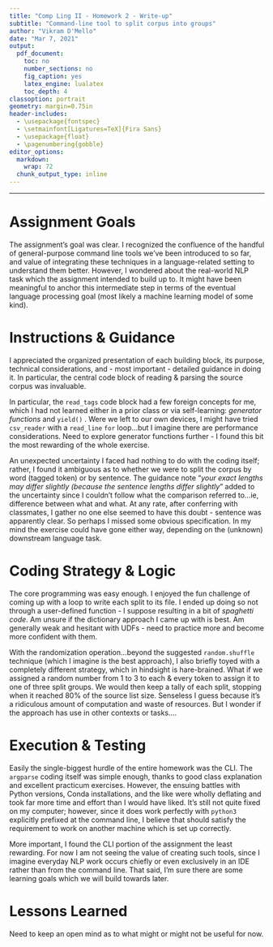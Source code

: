 ```yaml
---
title: "Comp Ling II - Homework 2 - Write-up"
subtitle: "Command-line tool to split corpus into groups"
author: "Vikram D'Mello"
date: "Mar 7, 2021"
output: 
  pdf_document: 
    toc: no
    number_sections: no
    fig_caption: yes
    latex_engine: lualatex
    toc_depth: 4
classoption: portrait
geometry: margin=0.75in
header-includes:
  - \usepackage{fontspec}
  - \setmainfont[Ligatures=TeX]{Fira Sans}
  - \usepackage{float}
  - \pagenumbering{gobble}
editor_options: 
  markdown: 
    wrap: 72
  chunk_output_type: inline
---
```


------------------------------------------------------------------------

# Assignment Goals

The assignment's goal was clear. I recognized the confluence of the
handful of general-purpose command line tools we've been introduced to
so far, and value of integrating these techniques in a language-related
setting to understand them better. However, I wondered about the
real-world NLP task which the assignment intended to build up to. It
might have been meaningful to anchor this intermediate step in terms of
the eventual language processing goal (most likely a machine learning
model of some kind).

# Instructions & Guidance

I appreciated the organized presentation of each building block, its
purpose, technical considerations, and - most important - detailed
guidance in doing it. In particular, the central code block of reading &
parsing the source corpus was invaluable.

In particular, the `read_tags` code block had a few foreign concepts for
me, which I had not learned either in a prior class or via
self-learning: *generator functions* and `yield()` . Were we left to our
own devices, I might have tried `csv_reader` with a `read_line` `for`
loop...but I imagine there are performance considerations. Need to
explore generator functions further - I found this bit the most
rewarding of the whole exercise.

An unexpected uncertainty I faced had nothing to do with the coding
itself; rather, I found it ambiguous as to whether we were to split the
corpus by word (tagged token) or by sentence. The guidance note "*your
exact lengths may differ slightly (because the sentence lengths differ
slightly*" added to the uncertainty since I couldn't follow what the
comparison referred to...ie, difference between what and what. At any
rate, after conferring with classmates, I gather no one else seemed to
have this doubt - sentence was apparently clear. So perhaps I missed
some obvious specification. In my mind the exercise could have gone
either way, depending on the (unknown) downstream language task.

# Coding Strategy & Logic

The core programming was easy enough. I enjoyed the fun challenge of
coming up with a loop to write each split to its file. I ended up doing
so not through a user-defined function - I suppose resulting in a bit of
*spaghetti code*. Am unsure if the dictionary approach I came up with is
best. Am generally weak and hesitant with UDFs - need to practice more
and become more confident with them.

With the randomization operation...beyond the suggested `random.shuffle`
technique (which I imagine is the best approach), I also briefly toyed
with a completely different strategy, which in hindsight is
hare-brained. What if we assigned a random number from 1 to 3 to each &
every token to assign it to one of three split groups. We would then
keep a tally of each split, stopping when it reached 80% of the source
list size. Senseless I guess because it's a ridiculous amount of
computation and waste of resources. But I wonder if the approach has use
in other contexts or tasks....

# Execution & Testing

Easily the single-biggest hurdle of the entire homework was the CLI. The
`argparse` coding itself was simple enough, thanks to good class
explanation and excellent practicum exercises. However, the ensuing
battles with Python versions, Conda installations, and the like were
wholly deflating and took far more time and effort than I would have
liked. It's still not quite fixed on my computer; however, since it does
work perfectly with `python3` explicitly prefixed at the command line, I
believe that should satisfy the requirement to work on another machine
which is set up correctly.

More important, I found the CLI portion of the assignment the least
rewarding. For now I am not seeing the value of creating such tools,
since I imagine everyday NLP work occurs chiefly or even exclusively in
an IDE rather than from the command line. That said, I'm sure there are
some learning goals which we will build towards later.

# Lessons Learned

Need to keep an open mind as to what might or might not be useful for
now.
